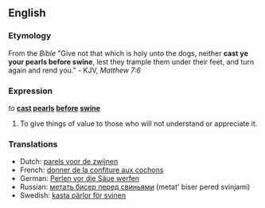 ==English==

===Etymology===
From the ''Bible'' "Give not that which is holy unto the dogs, neither '''cast ye your pearls before swine''', lest they trample them under their feet, and turn again and rend you." - KJV, ''Matthew 7:6''

===Expression===
''to'' '''[[cast]] [[pearl]]s [[before]] [[swine]]'''

# {{idiom}} To give things of value to those who will not understand or appreciate it.

===Translations===
*Dutch: [[parels voor de zwijnen]]
*French: [[donner de la confiture aux cochons]]
*German: [[Perlen vor die Säue werfen]]
*Russian: [[метать бисер перед свиньями]] (metat' biser pered svinjami)
*Swedish: [[kasta pärlor för svinen]]